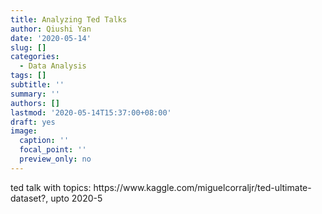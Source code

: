 ```yaml
---
title: Analyzing Ted Talks
author: Qiushi Yan
date: '2020-05-14'
slug: []
categories:
  - Data Analysis
tags: []
subtitle: ''
summary: ''
authors: []
lastmod: '2020-05-14T15:37:00+08:00'
draft: yes
image:
  caption: ''
  focal_point: ''
  preview_only: no
---
```



ted talk with topics: https://www.kaggle.com/miguelcorraljr/ted-ultimate-dataset?, upto 2020-5
